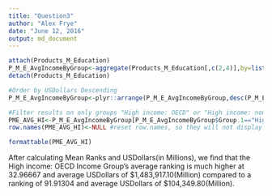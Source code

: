 ```yaml
---
title: "Question3"
author: "Alex Frye"
date: "June 12, 2016"
output: md_document
---
```


```R

attach(Products_M_Education)
P_M_E_AvgIncomeByGroup<-aggregate(Products_M_Education[,c(2,4)],by=list(Income.Group), FUN = mean, na.rm=TRUE)
detach(Products_M_Education)

#Order by USDollars Descending
P_M_E_AvgIncomeByGroup<-plyr::arrange(P_M_E_AvgIncomeByGroup,desc(P_M_E_AvgIncomeByGroup$USDollars))

#Filter results on only groups "High income: OECD" or "High income: nonOECD"
PME_AVG_HI<-P_M_E_AvgIncomeByGroup[P_M_E_AvgIncomeByGroup$Group.1=="High income: OECD"|P_M_E_AvgIncomeByGroup$Group.1=="High income: nonOECD",]
row.names(PME_AVG_HI)<-NULL #reset row.names, so they will not display in formattable output

formattable(PME_AVG_HI)

```

After calculating Mean Ranks and USDollars(in Millions), we find that the High income: OECD Income Group's average ranking is much higher at 32.96667 and average USDollars of $1,483,917.10(Million) compared to a ranking of 91.91304 and average USDollars of $104,349.80(Million).